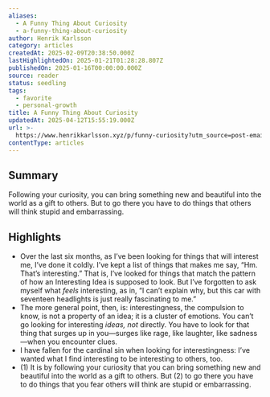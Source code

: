 ```yaml
---
aliases:
  - A Funny Thing About Curiosity
  - a-funny-thing-about-curiosity
author: Henrik Karlsson
category: articles
createdAt: 2025-02-09T20:38:50.000Z
lastHighlightedOn: 2025-01-21T01:28:28.807Z
publishedOn: 2025-01-16T00:00:00.000Z
source: reader
status: seedling
tags:
  - favorite
  - personal-growth
title: A Funny Thing About Curiosity
updatedAt: 2025-04-12T15:55:19.000Z
url: >-
  https://www.henrikkarlsson.xyz/p/funny-curiosity?utm_source=post-email-title&publication_id=313411&post_id=154593981&utm_campaign=email-post-title&isFreemail=true&r=og9hp&triedRedirect=true&utm_medium=email
contentType: articles
---
```

## Summary

Following your curiosity, you can bring something new and beautiful into the world as a gift to others. But to go there you have to do things that others will think stupid and embarrassing.

## Highlights

- Over the last six months, as I’ve been looking for things that will interest me, I’ve done it coldly. I’ve kept a list of things that makes me say, “Hm. That’s interesting.” That is, I’ve looked for things that match the pattern of how an Interesting Idea is supposed to look. But I’ve forgotten to ask myself what _feels_ interesting, as in, “I can’t explain why, but this car with seventeen headlights is just really fascinating to me.”
- The more general point, then, is: interestingness, the compulsion to know, is not a property of an idea; it is a cluster of emotions. You can’t go looking for interesting _ideas, not_ directly. You have to look for that thing that surges up in you—surges like rage, like laughter, like sadness—when you encounter clues.
- I have fallen for the cardinal sin when looking for interestingness: I’ve wanted what I find interesting to be interesting to others, too.
- (1) It is by following your curiosity that you can bring something new and beautiful into the world as a gift to others. But (2) to go there you have to do things that you fear others will think are stupid or embarrassing.
